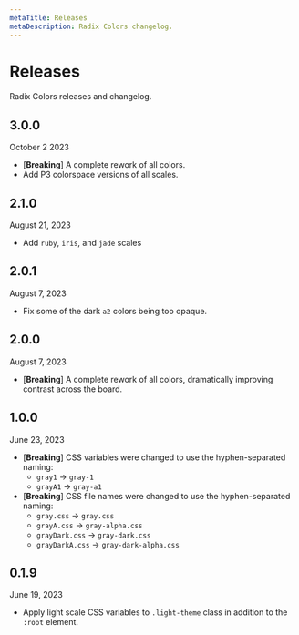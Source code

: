 ```yaml
---
metaTitle: Releases
metaDescription: Radix Colors changelog.
---
```


# Releases

<Description>Radix Colors releases and changelog.</Description>

## 3.0.0

<Note> October 2 2023 </Note>

- [**Breaking**] A complete rework of all colors.
- Add P3 colorspace versions of all scales.

## 2.1.0

<Note>August 21, 2023</Note>

- Add `ruby`, `iris`, and `jade` scales

## 2.0.1

<Note>August 7, 2023</Note>

- Fix some of the dark `a2` colors being too opaque.

## 2.0.0

<Note>August 7, 2023</Note>

- [**Breaking**] A complete rework of all colors, dramatically improving contrast across the board.

## 1.0.0

<Note>June 23, 2023</Note>

- [**Breaking**] CSS variables were changed to use the hyphen-separated naming:
  - `gray1` → `gray-1`
  - `grayA1` → `gray-a1`
- [**Breaking**] CSS file names were changed to use the hyphen-separated naming:
  - `gray.css` → `gray.css`
  - `grayA.css` → `gray-alpha.css`
  - `grayDark.css` → `gray-dark.css`
  - `grayDarkA.css` → `gray-dark-alpha.css`

## 0.1.9

<Note>June 19, 2023</Note>

- Apply light scale CSS variables to `.light-theme` class in addition to
  the `:root` element.
